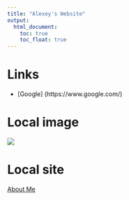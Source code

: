 ```yaml
---
title: "Alexey's Website"
output: 
  html_document:
    toc: true
    toc_float: true
---
```


# Links

* [Google] (https://www.google.com/)

# Local image

![](images/cover.jpg)

# Local site

[About Me](about.html)